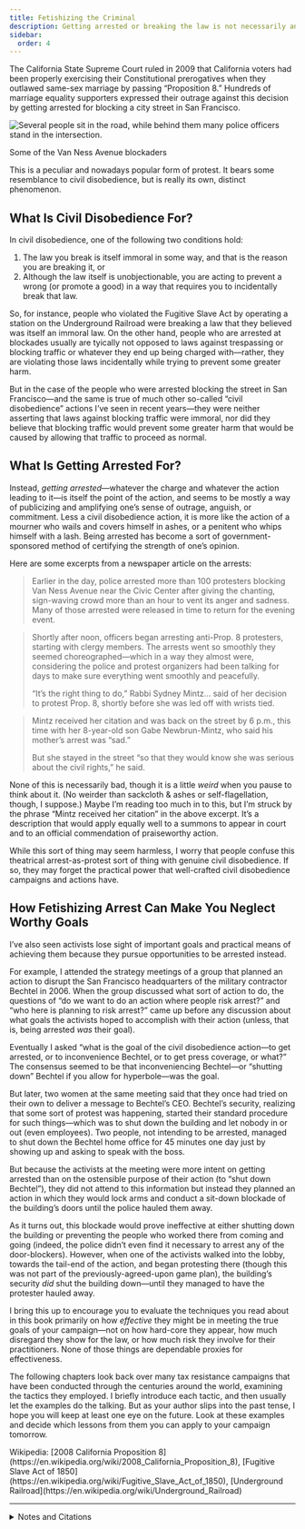```yaml
---
title: Fetishizing the Criminal
description: Getting arrested or breaking the law is not necessarily any more effective, even if it seems superficially more hardcore.
sidebar:
  order: 4
---
```


The California State Supreme Court ruled in 2009 that California voters had been properly exercising their Constitutional prerogatives when they outlawed same-sex marriage by passing “Proposition 8.”
Hundreds of marriage equality supporters expressed their outrage against this decision by getting arrested for blocking a city street in San Francisco.

![Several people sit in the road, while behind them many police officers stand in the intersection.](../../../assets/van-ness-blockade.jpg)
<figcaption>Some of the Van Ness Avenue blockaders</figcaption>

This is a peculiar and nowadays popular form of protest.
It bears some resemblance to civil disobedience, but is really its own, distinct phenomenon.

## What Is Civil Disobedience For?

In civil disobedience, one of the following two conditions hold:

1. The law you break is itself immoral in some way, and that is the reason you are breaking it, or
1. Although the law itself is unobjectionable, you are acting to prevent a wrong (or promote a good) in a way that requires you to incidentally break that law.

So, for instance, people who violated the Fugitive Slave Act by operating a station on the Underground Railroad were breaking a law that they believed was itself an immoral law.
On the other hand, people who are arrested at blockades usually are tyically not opposed to laws against trespassing or blocking traffic or whatever they end up being charged with—rather, they are violating those laws incidentally while trying to prevent some greater harm.

But in the case of the people who were arrested blocking the street in San Francisco—and the same is true of much other so-called “civil disobedience” actions I’ve seen in recent years—they were neither asserting that laws against blocking traffic were immoral, nor did they believe that blocking traffic would prevent some greater harm that would be caused by allowing that traffic to proceed as normal.

## What Is Getting Arrested For?

Instead, <em>getting arrested</em>—whatever the charge and whatever the action leading to it—is itself the point of the action, and seems to be mostly a way of publicizing and amplifying one’s sense of outrage, anguish, or commitment.
Less a civil disobedience action, it is more like the action of a mourner who wails and covers himself in ashes, or a penitent who whips himself with a lash.
Being arrested has become a sort of government-sponsored method of certifying the strength of one’s opinion.

Here are some excerpts from a newspaper article on the arrests:

> Earlier in the day, police arrested more than 100 protesters blocking Van Ness Avenue near the Civic Center after giving the chanting, sign-waving crowd more than an hour to vent its anger and sadness.
> Many of those arrested were released in time to return for the evening event.

> Shortly after noon, officers began arresting anti-Prop. 8 protesters, starting with clergy members.
> The arrests went so smoothly they seemed choreographed—which in a way they almost were, considering the police and protest organizers had been talking for days to make sure everything went smoothly and peacefully.
>
> “It’s the right thing to do,” Rabbi Sydney Mintz… said of her decision to protest Prop. 8, shortly before she was led off with wrists tied.

> Mintz received her citation and was back on the street by 6 p.m., this time with her 8-year-old son Gabe Newbrun-Mintz, who said his mother’s arrest was “sad.”
>
> But she stayed in the street “so that they would know she was serious about the civil rights,” he said.

None of this is necessarily bad, though it is a little <em>weird</em> when you pause to think about it.
(No weirder than sackcloth & ashes or self-flagellation, though, I suppose.)
Maybe I’m reading too much in to this, but I’m struck by the phrase “Mintz received her citation” in the above excerpt.
It’s a description that would apply equally well to a summons to appear in court and to an official commendation of praiseworthy action.

While this sort of thing may seem harmless, I worry that people confuse this theatrical arrest-as-protest sort of thing with genuine civil disobedience.
If so, they may forget the practical power that well-crafted civil disobedience campaigns and actions have.

## How Fetishizing Arrest Can Make You Neglect Worthy Goals

I’ve also seen activists lose sight of important goals and practical means of achieving them because they pursue opportunities to be arrested instead.

For example, I attended the strategy meetings of a group that planned an action to disrupt the San Francisco headquarters of the military contractor Bechtel in 2006.
When the group discussed what sort of action to do, the questions of “do we want to do an action where people risk arrest?” and “who here is planning to risk arrest?” came up before any discussion about what goals the activists hoped to accomplish with their action (unless, that is, being arrested <em>was</em> their goal).

Eventually I asked “what is the goal of the civil disobedience action—to get arrested, or to inconvenience Bechtel, or to get press coverage, or what?”
The consensus seemed to be that inconveniencing Bechtel—or “shutting down” Bechtel if you allow for hyperbole—was the goal.

But later, two women at the same meeting said that they once had tried on their own to deliver a message to Bechtel’s CEO.
Bechtel’s security, realizing that some sort of protest was happening, started their standard procedure for such things—which was to shut down the building and let nobody in or out (even employees).
Two people, not intending to be arrested, managed to shut down the Bechtel home office for 45 minutes one day just by showing up and asking to speak with the boss.

But because the activists at the meeting were more intent on getting arrested than on the ostensible purpose of their action (to “shut down Bechtel”), they did not attend to this information but instead they planned an action in which they would lock arms and conduct a sit-down blockade of the building’s doors until the police hauled them away.

As it turns out, this blockade would prove ineffective at either shutting down the building or preventing the people who worked there from coming and going (indeed, the police didn’t even find it necessary to arrest any of the door-blockers).
However, when one of the activists walked into the lobby, towards the tail-end of the action, and began protesting there (though this was not part of the previously-agreed-upon game plan), the building’s security <em>did</em> shut the building down—until they managed to have the protester hauled away.

I bring this up to encourage you to evaluate the techniques you read about in this book primarily on how <em>effective</em> they might be in meeting the true goals of your campaign—not on how hard-core they appear, how much disregard they show for the law, or how much risk they involve for their practitioners.
None of those things are dependable proxies for effectiveness.

The following chapters look back over many tax resistance campaigns that have been conducted through the centuries around the world, examining the tactics they employed.
I briefly introduce each tactic, and then usually let the examples do the talking.
But as your author slips into the past tense, I hope you will keep at least one eye on the future.
Look at these examples and decide which lessons from them you can apply to your campaign tomorrow.

<Aside type="tip" title="Links">
Wikipedia: [2008 California Proposition 8](https://en.wikipedia.org/wiki/2008_California_Proposition_8), [Fugitive Slave Act of 1850](https://en.wikipedia.org/wiki/Fugitive_Slave_Act_of_1850), [Underground Railroad](https://en.wikipedia.org/wiki/Underground_Railroad)
</Aside>

<hr />

<details>
<summary>Notes and Citations</summary>

* Coté, J., May, M., Stannard, M.B., and Fagan, K. [“Same-sex marriage protestors stop traffic”](https://www.sfgate.com/bayarea/article/Same-sex-marriage-protestors-stop-traffic-3231579.php) <i>San Francisco Chronicle</i> 27 May 2009
* Gross, David [“Review of today’s civil disobedience at Bechtel”](https://www.indybay.org/newsitems/2006/08/09/18295821.php) <i>IndyBay</i> 9 August 2006

</details>
